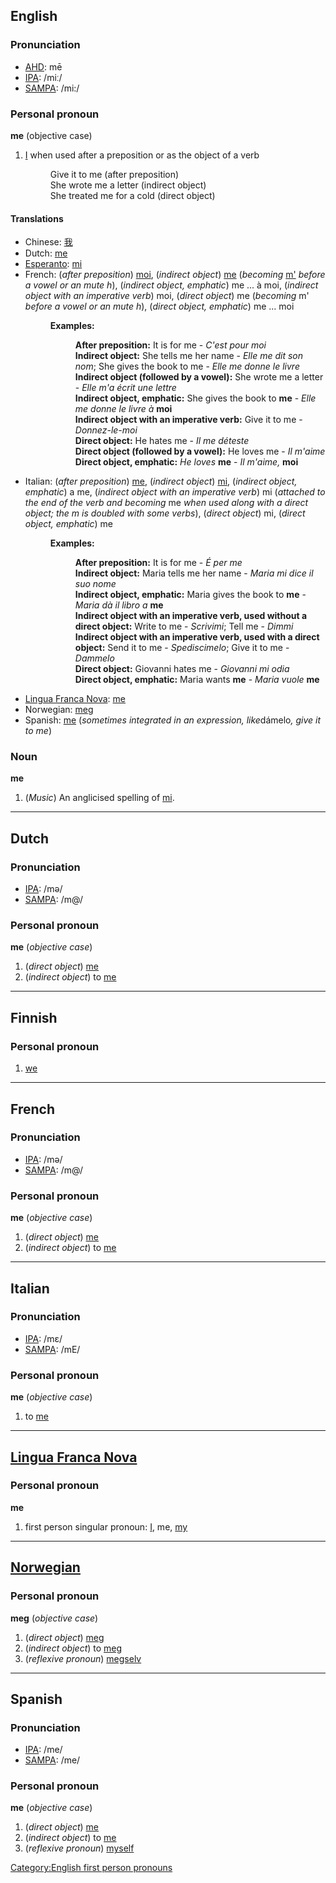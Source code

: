 ==English==
===Pronunciation===
*[[w:AHD|AHD]]: mē
*[[w:IPA|IPA]]: /miː/
*[[w:SAMPA|SAMPA]]: /mi:/

===Personal pronoun===
'''me''' (objective case)
#[[I]] when used after a preposition or as the object of a verb
#:Give it to me (after preposition)
#:She wrote me a letter (indirect object)
#:She treated me for a cold (direct object)

====Translations====
*Chinese: [[我]]
*Dutch: [[#Dutch|me]]
*[[Esperanto]]: [[mi]]
*French: (''after preposition'') [[moi]], (''indirect object'') [[#French|me]] (''becoming'' [[m']] ''before a vowel or an mute h''), (''indirect object, emphatic'') me ... à moi, (''indirect object with an imperative verb'') moi, (''direct object'') me (''becoming'' m' ''before a vowel or an mute h''), (''direct object, emphatic'') me ... moi
*:'''Examples:'''
*::'''After preposition:''' It is for me - ''C'est pour moi''
*::'''Indirect object:''' She tells me her name - ''Elle me dit son nom''; She gives the book to me - ''Elle me donne le livre''
*::'''Indirect object (followed by a vowel):''' She wrote me a letter - ''Elle m'a écrit une lettre''
*::'''Indirect object, emphatic:''' She gives the book to '''me''' - ''Elle me donne le livre à'' '''moi'''
*::'''Indirect object with an imperative verb:''' Give it to me - ''Donnez-le-moi''
*::'''Direct object:''' He hates me - ''Il me déteste''
*::'''Direct object (followed by a vowel):''' He loves me - ''Il m'aime''
*::'''Direct object, emphatic:''' ''He loves'' '''me''' - ''Il m'aime,'' '''moi'''
*Italian: (''after preposition'') [[#Italian|me]], (''indirect object'') [[mi]], (''indirect object, emphatic'') a me, (''indirect object with an imperative verb'') mi (''attached to the end of the verb and becoming'' me ''when used along with a direct object; the m is doubled with some verbs''), (''direct object'') mi, (''direct object, emphatic'') me
*:'''Examples:'''
*::'''After preposition:''' It is for me - ''É per me''
*::'''Indirect object:''' Maria tells me her name - ''Maria mi dice il suo nome''
*::'''Indirect object, emphatic:''' Maria gives the book to '''me''' - ''Maria dà il libro a'' '''me'''
*::'''Indirect object with an imperative verb, used without a direct object:''' Write to me - ''Scrivimi''; Tell me - ''Dimmi''
*::'''Indirect object with an imperative verb, used with a direct object:''' Send it to me - ''Spediscimelo''; Give it to me - ''Dammelo''
*::'''Direct object:''' Giovanni hates me - ''Giovanni mi odia''
*::'''Direct object, emphatic:''' Maria wants '''me''' - ''Maria vuole'' '''me'''
*[[Lingua Franca Nova]]: [[me]]
*Norwegian: [[meg]]
*Spanish: [[#Spanish|me]] (''sometimes integrated in an expression, like ''dámelo'', give it to me'')

===Noun===
'''me'''

#(''Music'') An anglicised spelling of [[mi]].

----
==Dutch==
===Pronunciation===
*[[w:IPA|IPA]]: /mə/
*[[w:SAMPA|SAMPA]]: /m@/

===Personal pronoun===
'''me''' (''objective case'')

#(''direct object'') [[#English|me]]
#(''indirect object'') to [[#English|me]]


----

==Finnish==

===Personal pronoun===

#[[we]]

----

==French==
===Pronunciation===
*[[w:IPA|IPA]]: /mə/
*[[w:SAMPA|SAMPA]]: /m@/

===Personal pronoun===
'''me''' (''objective case'')

#(''direct object'') [[#English|me]]
#(''indirect object'') to [[#English|me]]

----
==Italian==
===Pronunciation===
*[[w:IPA|IPA]]: /mε/
*[[w:SAMPA|SAMPA]]: /mE/

===Personal pronoun===
'''me''' (''objective case'')

#to [[#English|me]]

----

==[[Lingua Franca Nova]]==
===Personal pronoun===
'''me'''

# first person singular pronoun: [[I]], me, [[my]]

----

==[[Norwegian]]==
===Personal pronoun===
'''meg''' (''objective case'')

#(''direct object'') [[#Norwegian|meg]]
#(''indirect object'') to [[#Norwegian|meg]]
#(''reflexive pronoun'') [[megselv]]

----

==Spanish==
===Pronunciation===
*[[w:IPA|IPA]]: /me/
*[[w:SAMPA|SAMPA]]: /me/

===Personal pronoun===
'''me''' (''objective case'')

#(''direct object'') [[#English|me]]
#(''indirect object'') to [[#English|me]]
#(''reflexive pronoun'') [[myself]]

[[Category:English first person pronouns]]